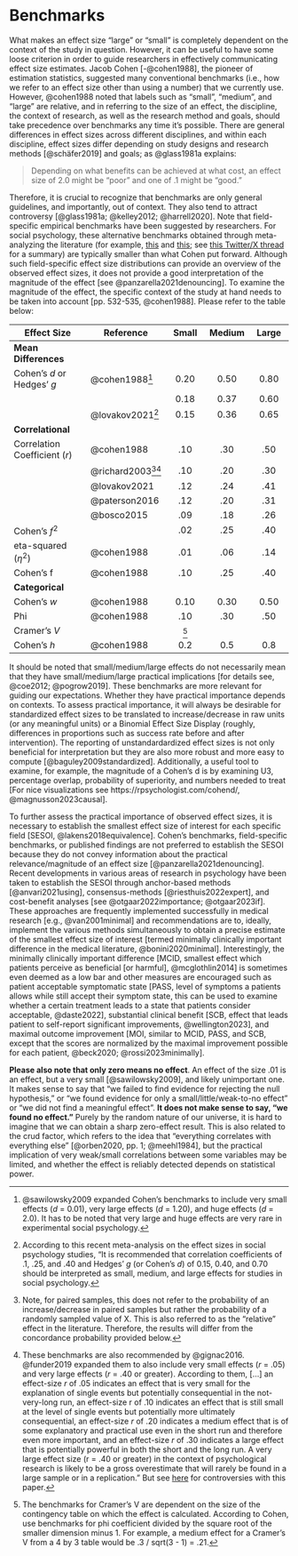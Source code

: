 # Benchmarks

What makes an effect size "large" or "small" is completely dependent on the context of the study in question. However, it can be useful to have some loose criterion in order to guide researchers in effectively communicating effect size estimates. Jacob Cohen [-@cohen1988], the pioneer of estimation statistics, suggested many conventional benchmarks (i.e., how we refer to an effect size other than using a number) that we currently use. However, @cohen1988 noted that labels such as "small", "medium", and "large" are relative, and in referring to the size of an effect, the discipline, the context of research, as well as the research method and goals, should take precedence over benchmarks any time it's possible. There are general differences in effect sizes across different disciplines, and within each discipline, effect sizes differ depending on study designs and research methods [@schäfer2019] and goals; as @glass1981a explains:

> Depending on what benefits can be achieved at what cost, an effect size of 2.0 might be "poor" and one of .1 might be "good."

Therefore, it is crucial to recognize that benchmarks are only general guidelines, and importantly, out of context. They also tend to attract controversy [@glass1981a; @kelley2012; @harrell2020]. Note that field-specific empirical benchmarks have been suggested by researchers. For social psychology, these alternative benchmarks obtained through meta-analyzing the literature (for example, [this](https://doi.org/10.1037/1089-2680.7.4.331) and [this](https://doi.org/10.1016/j.paid.2016.06.069); see [this Twitter/X thread](https://twitter.com/cjsotomatic/status/1144701540839698432) for a summary) are typically smaller than what Cohen put forward. Although such field-specific effect size distributions can provide an overview of the observed effect sizes, it does not provide a good interpretation of the magnitude of the effect [see @panzarella2021denouncing]. To examine the magnitude of the effect, the specific context of the study at hand needs to be taken into account [pp. 532-535, @cohen1988]. Please refer to the table below:

| Effect Size                   | Reference                                  |      Small      | Medium | Large |
|-----------------------|---------------|:----------:|:----------:|:----------:|
| **Mean Differences**            |   ||        |       |
| Cohen's $d$ or Hedges' $g$    | @cohen1988[^benchmarks-1]  |      0.20       |  0.50  | 0.80 |
|                               |                            |      0.18       |  0.37  | 0.60  |
|                               | @lovakov2021[^benchmarks-2]|    0.15  |  0.36  | 0.65  |
| **Correlational**             |       |                 |        |       |
| Correlation Coefficient ($r$) | @cohen1988     |    .10       |  .30   |  .50  |
|      | @richard2003[^benchmarks-3][^benchmarks-4] | .10       |  .20   |  .30  |
|                               | @lovakov2021|       .12       |  .24   |  .41  |
|                               | @paterson2016 |     .12       |  .20   |  .31  |
|                               | @bosco2015  |       .09       |  .18   |  .26  |
| Cohen's $f^2$                 |             |       .02       |  .25   |  .40  |
| eta-squared ($\eta^2$)        | @cohen1988  |       .01       |  .06   |  .14  |
| Cohen's f                     | @cohen1988  |       .10       |  .25   |  .40  |
| **Categorical**               |             |                 |        |       |
| Cohen's $w$                   | @cohen1988  |      0.10       |  0.30  | 0.50  |
| Phi                           | @cohen1988  |       .10       |  .30   |  .50  |
| Cramer's $V$                  |             | [^benchmarks-5] |        |       |
| Cohen's $h$                   | @cohen1988  |       0.2       |  0.5   |  0.8  |

[^benchmarks-1]: @sawilowsky2009 expanded Cohen's benchmarks to include very small effects ($d$ = 0.01), very large effects ($d$ = 1.20), and huge effects ($d$ = 2.0). It has to be noted that very large and huge effects are very rare in experimental social psychology.

[^benchmarks-2]: According to this recent meta-analysis on the effect sizes in social psychology studies, "It is recommended that correlation coefficients of .1, .25, and .40 and Hedges' $g$ (or Cohen's $d$) of 0.15, 0.40, and 0.70 should be interpreted as small, medium, and large effects for studies in social psychology.

[^benchmarks-3]: Note, for paired samples, this does not refer to the probability of an increase/decrease in paired samples but rather the probability of a randomly sampled value of X. This is also referred to as the "relative" effect in the literature. Therefore, the results will differ from the concordance probability provided below.

[^benchmarks-4]: These benchmarks are also recommended by @gignac2016. @funder2019 expanded them to also include very small effects ($r$ = .05) and very large effects ($r$ = .40 or greater). According to them, \[...\] an effect-size $r$ of .05 indicates an effect that is very small for the explanation of single events but potentially consequential in the not-very-long run, an effect-size r of .10 indicates an effect that is still small at the level of single events but potentially more ultimately consequential, an effect-size $r$ of .20 indicates a medium effect that is of some explanatory and practical use even in the short run and therefore even more important, and an effect-size $r$ of .30 indicates a large effect that is potentially powerful in both the short and the long run. A very large effect size (r = .40 or greater) in the context of psychological research is likely to be a gross overestimate that will rarely be found in a large sample or in a replication." But see [here](https://twitter.com/aaronjfisher/status/1168252264600883200?s=20) for controversies with this paper.

[^benchmarks-5]: The benchmarks for Cramer's V are dependent on the size of the contingency table on which the effect is calculated. According to Cohen, use benchmarks for phi coefficient divided by the square root of the smaller dimension minus 1. For example, a medium effect for a Cramer's V from a 4 by 3 table would be .3 / sqrt(3 - 1) = .21.

It should be noted that small/medium/large effects do not necessarily mean that they have small/medium/large practical implications [for details see, @coe2012; @pogrow2019]. These benchmarks are more relevant for guiding our expectations. Whether they have practical importance depends on contexts. To assess practical importance, it will always be desirable for standardized effect sizes to be translated to increase/decrease in raw units (or any meaningful units) or a Binomial Effect Size Display (roughly, differences in proportions such as success rate before and after intervention). The reporting of unstandardardized effect sizes is not only beneficial for interpretation but they are also more robust and more easy to compute [@baguley2009standardized]. Additionally, a useful tool to examine, for example, the magnitude of a Cohen's d is by examining U3, percentage overlap, probability of superiority, and numbers needed to treat [For nice visualizations see https://rpsychologist.com/cohend/, @magnusson2023causal].

To further assess the practical importance of observed effect sizes, it is necessary to establish the smallest effect size of interest for each specific field [SESOI, @lakens2018equivalence]. Cohen's benchmarks, field-specific benchmarks, or published findings are not preferred to establish the SESOI because they do not convey information about the practical relevance/magnitude of an effect size [@panzarella2021denouncing]. Recent developments in various areas of research in psychology have been taken to establish the SESOI through anchor-based methods [@anvari2021using], consensus-methods [@riesthuis2022expert], and cost-benefit analyses [see @otgaar2022importance; @otgaar2023if]. These approaches are frequently implemented successfully in medical research [e.g., @van2001minimal] and recommendations are to, ideally, implement the various methods simultaneously to obtain a precise estimate of the smallest effect size of interest [termed minimally clinically important difference in the medical literature, @bonini2020minimal]. Interestingly, the minimally clinically important difference [MCID, smallest effect which patients perceive as beneficial [or harmful], @mcglothlin2014] is sometimes even deemed as a low bar and other measures are encouraged such as patient acceptable symptomatic state [PASS, level of symptoms a patients allows while still accept their symptom state, this can be used to examine whether a certain treatment leads to a state that patients consider acceptable, @daste2022], substantial clinical benefit [SCB, effect that leads patient to self-report significant improvements, @wellington2023], and maximal outcome improvement [MOI, similar to MCID, PASS, and SCB, except that the scores are normalized by the maximal improvement possible for each patient, @beck2020; @rossi2023minimally].

**Please also note that only zero means no effect**. An effect of the size .01 is an effect, but a very small [@sawilowsky2009], and likely unimportant one. It makes sense to say that "we failed to find evidence for rejecting the null hypothesis," or "we found evidence for only a small/little/weak-to-no effect" or "we did not find a meaningful effect". **It does not make sense to say, "we found no effect."** Purely by the random nature of our universe, it is hard to imagine that we can obtain a sharp zero-effect result. This is also related to the crud factor, which refers to the idea that "everything correlates with everything else" [@orben2020, pp. 1; @meehl1984], but the practical implication of very weak/small correlations between some variables may be limited, and whether the effect is reliably detected depends on statistical power.


